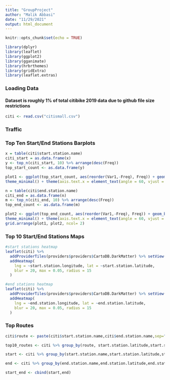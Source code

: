 ```yaml
---
title: "GroupProject"
author: "Malik Abbasi"
date: "11/29/2021"
output: html_document
---
```


```r
knitr::opts_chunk$set(echo = TRUE)
```

```r
library(dplyr)
library(leaflet)
library(ggplot2)
library(gganimate)
library(hrbrthemes)
library(gridExtra)
library(leaflet.extras)
```

### Loading Data
#### Dataset is roughly 1% of total citibike 2019 data due to github file size restrictions

```r
citi <- read.csv("citismall.csv")
```

### Traffic 

### Top Ten Start/End Stations Barplots
```r
x = table(citi$start.station.name)  
citi_start = as.data.frame(x)
y <- top_n(citi_start, 10) %>% arrange(desc(Freq))
top_start_count <- as.data.frame(y) 

plot1 <- ggplot(top_start_count, aes(reorder(Var1,-Freq), Freq)) + geom_bar(stat="identity", fill = "lightblue") + geom_text(aes(label=Freq), vjust=-0.3, size=3.5) + 
theme_minimal() + theme(axis.text.x = element_text(angle = 60, vjust = 0.5, hjust=0.5)) + ggtitle("Top 10 Start Stations") + xlab("Station Name") + ylab("Total Trips Started Out of station") 

n = table(citi$end.station.name)  
citi_end = as.data.frame(n)
m <- top_n(citi_end, 10) %>% arrange(desc(Freq))
top_end_count <- as.data.frame(m) 

plot2 <- ggplot(top_end_count, aes(reorder(Var1,-Freq), Freq)) + geom_bar(stat="identity", fill = "lightblue") + geom_text(aes(label=Freq), vjust=-0.3, size=3.5) + 
theme_minimal() + theme(axis.text.x = element_text(angle = 60, vjust = 0.5, hjust=0.5)) + ggtitle("Top 10 End Stations") + xlab("Station Name") + ylab("Total Trips Ended at Station")
grid.arrange(plot1, plot2, ncol= 2)
```

### Top 10 Start/End Stations Maps

```r
#start stations heatmap 
leaflet(citi) %>%
  addProviderTiles(providers$providers$CartoDB.DarkMatter) %>% setView(lng = -73.98928, lat = 40.75042, zoom = 10) %>%
  addHeatmap(
    lng = ~start.station.longitude, lat = ~start.station.latitude,
    blur = 20, max = 0.05, radius = 15
  ) 
```

```r
#end stations heatmap 
leaflet(citi) %>%
  addProviderTiles(providers$providers$CartoDB.DarkMatter) %>% setView(lng = -73.98928, lat = 40.75042, zoom = 10) %>%
  addHeatmap(
    lng = ~end.station.longitude, lat = ~end.station.latitude,
    blur = 20, max = 0.05, radius = 15
  ) 
```

### Top Routes 
```r
citi$route <- paste(citi$start.station.name,citi$end.station.name,sep=" -> ")

top10_routes <- citi %>% group_by(route, start.station.latitude,start.station.longitude,  ) %>% summarize(count=n()) %>% ungroup() %>% arrange(desc(count)) %>% head(n=10) 

start <- citi %>% group_by(start.station.name,start.station.latitude,start.station.longitude) %>% summarize(count=n()) %>% ungroup() %>% arrange(desc(count))

end <- citi %>% group_by(end.station.name,end.station.latitude,end.station.longitude) %>% summarize(count=n()) %>% ungroup() %>% arrange(desc(count)) %>% head(n=10) 

start_end <- cbind(start,end) 
``` 
